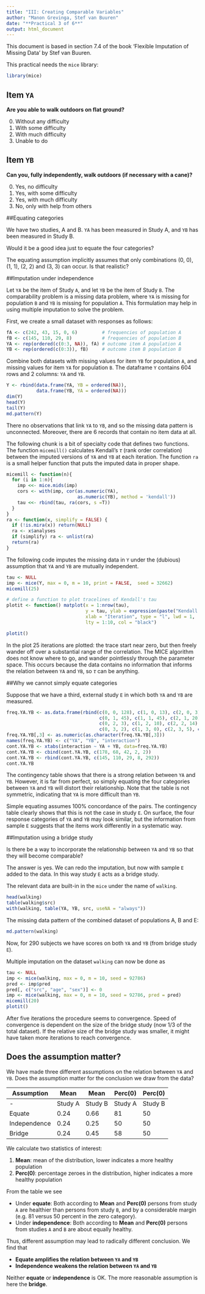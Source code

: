 ---
title: "III: Creating Comparable Variables"
author: "Manon Grevinga, Stef van Buuren"
date: "**Practical 3 of 6**"
output: html_document
---

This document is based in section 7.4 of the book 'Flexible Imputation of Missing Data' by Stef van Buuren. 

This practical needs the `mice` library: 

```{r}
library(mice)
```

## Item `YA`

**Are you able to walk outdoors on flat ground?**

0. Without any difficulty
1. With some difficulty
2. With much difficulty
3. Unable to do

## Item `YB`

**Can you, fully independently, walk outdoors (if necessary with a cane)?**

0. Yes, no difficulty
1. Yes, with some difficulty
2. Yes, with much difficulty
3. No, only with help from others


##Equating categories

We have two studies, A and B. `YA` has been measured in Study A, and `YB` has been measured in Study B.

Would it be a good idea just to equate the four categories?

The equating assumption implicitly assumes that only combinations (0, 0), (1, 1), 
(2, 2) and (3, 3) can occur. Is that realistic?

##Imputation under independence

Let `YA` be the item of Study `A`, and let `YB` be the item of Study `B`. The comparability problem is a missing data problem, where `YA` is missing for population `B` and `YB` is missing for population `A`. This formulation may help in  using multiple imputation to solve the problem.

First, we create a small dataset with responses as follows:
```{r}
fA <- c(242, 43, 15, 0, 6)         # frequencies of population A
fB <- c(145, 110, 29, 8)           # frequencies of population B
YA <- rep(ordered(c(0:3, NA)), fA) # outcome item A population A
YB <- rep(ordered(c(0:3)), fB)     # outcome item B population B
```
Combine both datasets with missing values for item `YB` for population `A`, and missing values for item `YA` for population `B`. The dataframe `Y` contains 604 rows and 2 columns: `YA` and `YB`.

```{r}
Y <- rbind(data.frame(YA, YB = ordered(NA)), 
           data.frame(YB, YA = ordered(NA)))
dim(Y)
head(Y)
tail(Y)
md.pattern(Y)
```
There no observations that link `YA` to `YB`, and so the missing data pattern is unconnected. Moreover, there are 6 records that  contain no item data at all.

The following chunk is a bit of specialty code that defines two functions. The function `micemill()` calculates Kendall's $\tau$ (rank order correlation) between the imputed versions of `YA` and `YB` at each iteration. The function `ra` is a small helper function that puts the imputed data in proper shape.  
```{r}
micemill <- function(n){
  for (i in 1:n){
    imp <<- mice.mids(imp)
    cors <- with(imp, cor(as.numeric(YA),
                          as.numeric(YB), method = 'kendall'))
    tau <<- rbind(tau, ra(cors, s =T))
  }
}
ra <- function(x, simplify = FALSE) {
  if (!is.mira(x)) return(NULL)
  ra <- x$analyses
  if (simplify) ra <- unlist(ra)
  return(ra)
}
```

The following code imputes the missing data in `Y` under the (dubious) assumption that `YA` and `YB` are mutually independent.
 
```{r results=FALSE}
tau <- NULL
imp <- mice(Y, max = 0, m = 10, print = FALSE,  seed = 32662)
micemill(25)

# define a function to plot tracelines of Kendall's tau
plotit <- function() matplot(x = 1:nrow(tau),
                             y = tau, ylab = expression(paste("Kendall's ", tau)),
                             xlab = "Iteration", type = "l", lwd = 1,
                             lty = 1:10, col = "black")

```

```{r}
plotit()
```

In the plot 25 iterations are plotted: the trace start near zero, but then freely wander off over a substantial range of the correlation. The MICE algorithm does not know where to go, and wander pointlessly through the parameter space. This occurs because the data contains no information that informs the relation between `YA` and `YB`, so $\tau$ can be anything.

<!-- **CHUNK CODE TOEVOEGEN!!! (Deze werkt niet)** -->

<!-- From the imputed data we can now calculate theta_AB and theta_BA without a problem. Namely, theta_AB = 0.500 (SD: 0.031), which is very close to theta_BB (0.497) and far from the estimate under simple equating (0.807). Likewise, theta_BA = 0.253 (SD: 0.034), which is very close to theta_AA (0.243) and far from the estimate under simple equating (0.658). Hence, if we perform the analysis without any information that links the items, we consistently find no difference between the estimates for populations A and B. -->

##Why we cannot simply equate categories

Suppose that we have a third, external study `E` in which both `YA` and `YB` are
measured.

```{r echo=FALSE}
freq.YA.YB <- as.data.frame(rbind(c(0, 0, 128), c(1, 0, 13), c(2, 0, 3), c(3, 0, 0), c("NA", 0, 1),
                                  c(0, 1, 45), c(1, 1, 45), c(2, 1, 20), c(3, 1, 0), c("NA", 1, 0),
                                  c(0, 2, 3), c(1, 2, 10), c(2, 2, 14), c(3, 2, 1), c("NA", 2, 1),
                                  c(0, 3, 2), c(1, 3, 0), c(2, 3, 5), c(3, 3, 1), c("NA", 3, 0)))
freq.YA.YB[,3] <- as.numeric(as.character(freq.YA.YB[,3]))
names(freq.YA.YB) <- c("YA", "YB", "interaction")
cont.YA.YB <- xtabs(interaction ~ YA + YB, data=freq.YA.YB)
cont.YA.YB <- cbind(cont.YA.YB, c(178, 68, 42, 2, 2))
cont.YA.YB <- rbind(cont.YA.YB, c(145, 110, 29, 8, 292))
cont.YA.YB
```

The contingency table shows that there is a strong relation between `YA` and `YB`. However, it is far from perfect, so simply equating the four categories between `YA` and `YB` will distort their relationship. Note that the table is not symmetric, indicating that `YA` is more difficult than `YB`. 

Simple equating assumes 100% concordance of the pairs. The contingency table clearly shows that this is not the case in study `E`. On surface, the four response categories of `YA` and `YB` may look similar, but the information from sample `E` suggests that the items work differently in a systematic way.


##Imputation using a bridge study

Is there be a way to incorporate the relationship between `YA` and `YB` so that they will become comparable?

The answer is yes. We can redo the imputation, but now with sample `E` added to the data. In this way study `E` acts as a bridge study. 

The relevant data are built-in in the `mice` under the name of `walking`. 
```{r}
head(walking)
table(walking$src)
with(walking, table(YA, YB, src, useNA = "always"))
```

The missing data pattern of the combined dataset of populations A, B and E:
```{r}
md.pattern(walking)
```
Now, for 290 subjects we have scores on both `YA` and `YB` (from bridge study `E`).

Multiple imputation on the dataset `walking` can now be done as
```{r results=FALSE}
tau <- NULL
imp <- mice(walking, max = 0, m = 10, seed = 92786)
pred <- imp$pred
pred[, c("src", "age", "sex")] <- 0
imp <- mice(walking, max = 0, m = 10, seed = 92786, pred = pred)
micemill(20)
plotit()
```

After five iterations the procedure seems to convergence. Speed of convergence is dependent on the size of the bridge study (now 1/3 of the total dataset). If the relative size of the bridge study was smaller, it might have taken more iterations to reach convergence.

## Does the assumption matter?

We have made three different assumptions on the relation between `YA` and `YB`. Does
the assumption matter for the conclusion we draw from the data?

Assumption   |  Mean   | Mean    | Perc(0) | Perc(0)
------------ | ------- | ------- | ------- | -------
-            | Study A | Study B | Study A | Study B
Equate       | 0.24    | 0.66    | 81      | 50
Independence | 0.24    | 0.25    | 50      | 50
Bridge       | 0.24    | 0.45    | 58      | 50

We calculate two statistics of interest:

1. **Mean**: mean of the distribution, lower indicates a more healthy population
2. **Perc(0)**: percentage zeroes in the distribution, higher indicates a more healthy population

From the table we see

* Under **equate**: Both according to **Mean** and **Perc(0)** persons from study `A` are
healthier than persons from study `B`, and by a considerable margin (e.g. 81 versus 50 percent in the zero category).
* Under **independence**: Both according to **Mean** and **Perc(0)** persons from 
studies `A` and `B` are about equally healthy.

Thus, different assumption may lead to radically different conclusion. We find that 

* **Equate amplifies the relation between `YA` and `YB`**
* **Independence weakens the relation between `YA` and `YB`**

Neither **equate** or **independence** is OK. The more reasonable assumption is 
here the **bridge**.
